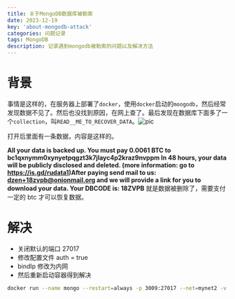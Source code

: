 ```yaml
---
title: 关于MongoDB数据库被勒索
date: 2023-12-19
key: 'about-mongodb-attack'
categories: 问题记录
tags: MongoDB
description: 记录遇到mongodb被勒索的问题以及解决方法
---
```


# 背景

事情是这样的，在服务器上部署了`docker`，使用`docker`启动的`moogodb`，然后经常发现数据不见了。然后也没找到原因，在网上查了。最后发现在数据库下面多了一个`collection`，叫`READ__ME_TO_RECOVER_DATA`。![pic](https://blog-offical-1302483222.cos.ap-guangzhou.myqcloud.com/mx_screencap_20240716_141146.png)

打开后里面有一条数据，内容是这样的。

**All your data is backed up. You must pay 0.0061 BTC to bc1qxnymm0xynyetpqgzt3k7jlayc4p2kraz9nvppm In 48 hours, your data will be publicly disclosed and deleted. (more information: go to https://is.gd/rudata1)After paying send mail to us: dzen+18zvpb@onionmail.org and we will provide a link for you to download your data. Your DBCODE is: 18ZVPB** 就是数据被删除了，需要支付一定的 btc 才可以恢复数据。

# 解决

- 关闭默认的端口 27017
- 修改配置文件 auth = true
- bindIp 修改为内网
- 然后重新启动容器得到解决

```bash
docker run --name mongo --restart=always -p 3009:27017 --net=mynet2 -v /data/mdb:/data/db -v /data/backup/mongodb:/data/backup -v /data/mdblog:/data/log -v /data/mongo_conf:/data/conf -d mongo
```
